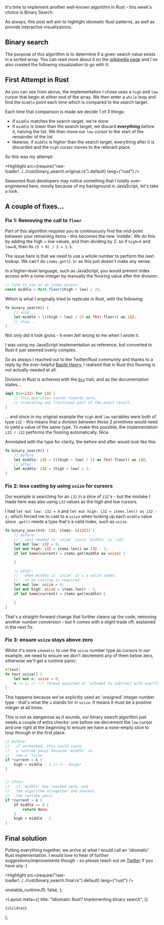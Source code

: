 
It's time to implement another well-known algorithm in Rust - this week's choice is Binary Search.

As always, this post will aim to highlight idiomatic Rust patterns, as well as provide interactive
visualizations.

## Binary search

The purpose of this algorithm is to determine if a given search value exists in a sorted array. You
can read more about it on the [wikipedia page](https://en.wikipedia.org/wiki/Binary_search_algorithm) and
I've also created the following visualization to go with it:

<DemoBlock label="binary search visualization">
    <BrowserComponent kind="vanilla" scriptInclude="algo/algo-binary-search.lit.ts">
        <algo-binary-search input="[0, 1, 2, 3, 4, 5, 6, 7, 8, 9]" search="2" />
    </BrowserComponent>
</DemoBlock>

## First Attempt in Rust

As you can see from above, the implementation I chose uses a `high` and `low` cursor that begin
at either end of the array. We then enter a `while` loop and find the `middle` point each time
which is compared to the search target.

Each time that comparison is made we decide 1 of 3 things:

- if `middle` matches the search target, we're done
- if `middle` is *lower* than the search target, we discard **everything** before it, halving the list. We then move our
    `low` cursor to the start of the remainder of the list
- likewise, if `middle` is *higher* than the search target, everything after it is discarded and the `high` cursor
    moves to the relevant place.

So this was my attempt:

<Highlight src={require("raw-loader!../../rust/binary_search.original.rs").default} lang={"rust"} />

Seasoned Rust developers may notice something that I totally over-engineered here, mostly because of my
background in JavaScript, let's take a look.

## A couple of fixes...

### Fix 1: Removing the call to `floor`

Part of this algorithm requires you to continuously find the mid-point between your remaining items - this becomes
the new 'middle'. We do this by adding the high + low values, and then dividing by 2. so if `high=5` and `low=0`, then its
`(5 + 0) / 2 = 2.5`.

The issue here is that we need to use a whole number to perform the next lookup. We can't do
`items.get(2.5)` as this just doesn't make any sense.

In a higher-level language, such as JavaScript, you would prevent index access with a none-integer
by manually the flooring value after the division:

```js
// Safe to use in an index access
const middle = Math.floor((high + low) / 2);
````

Which is what I originally tried to replicate in Rust, with the following:

```rust
fn binary_search() {
    // snip...
    let middle = (((high + low) / 2) as f64).floor() as i32;
    // snip...
}
```

Not only did it look gross - it even *felt* wrong to me when I wrote it.

I was using my JavaScript implementation as reference, but converted to Rust it just seemed overly complex.

So as always I reached out to the Twitter/Rust community and thanks to a reply by the ever-helpful
[Basile Henry](https://twitter.com/basile_henry), I realised that in Rust this flooring is not actually
needed at all.

Division in Rust is achieved with the [`Div`](https://doc.rust-lang.org/beta/std/ops/trait.Div.html#impl-Div%3Ci32%3E) trait,
and as the documentation states...

```rust
impl Div<i32> for i32 {
    // This operation rounds towards zero,
    // truncating any fractional part of the exact result.
}
```

... and since in my original example the `high` and `low` variables were both of type `i32` - this means that
a division between those 2 primitives would need to yield a value of the same type. To make this possible, the implementation
`i32 / i32` performs the flooring automatically. Nice.

Annotated with the type for clarity, the before and after would look like this

```rust
fn binary_search() {
    // before
    let middle: i32 = (((high + low) / 2) as f64).floor() as i32;
    // after
    let middle: i32 = (high + low) / 2;
}
```

### Fix 2: less casting by using `usize` for cursors

Our example is searching for an `i32` in a slice of `i32`'s - but the mistake I made here
was also using `i32` values as the high and low cursors.

I had `let mut low: i32 = 0` and `let mut high: i32 = items.len() as i32 - 1;` which forced me to cast to a `usize` when looking up
each `middle` value since `.get()` needs a type that's a valid index, such as `usize`.

```rust
fn binary_search(k: i32, items: &[i32]) {
    // before:
    //   cast needed to `usize` since `middle` is `i32`
    let mut low: i32 = 0;
    let mut high: i32 = items.len() as i32 - 1;
    if let Some(current) = items.get(middle as usize) {

    }

    // after:
    //   when middle is `usize` it's a valid index,
    //   so no casting is required
    let mut low: usize = 0;
    let mut high: usize = items.len() - 1;
    if let Some(current) = items.get(middle) {

    }
}
```

That's a straight-forward change that further cleans up the code, removing another number conversion - but it
comes with a slight trade off, explained in the next fix.


### Fix 3: ensure `usize` stays above zero

Whilst it's more `idomatic` to use the `usize` number type as cursors in our example, we need to ensure we don't
decrement any of them below zero, otherwise we'll get a runtime panic:

```rust
#[test]
fn test_usize() {
    let mut n: usize = 0;
    n -= 1; // !!! thread panicked at 'attempt to subtract with overflow'
}
```

This happens because we've explicitly used an 'unsigned' integer number type - that's what the `u` stands for in `usize`. It means
it must be a positive integer at all times.

This is not as dangerous as it sounds, our binary search algorithm just needs a couple of extra checks: one before we decrement
the `low` cursor and one right at the beginning to ensure we have a none-empty slice to loop through in the first place.

```rust
// before:
//   if unchecked, this could cause
//   a runtime panic because `middle` is
//   now a `usize`
if *current > k {
    high = middle - 1 // <-- danger
}


// after:
//   if `middle` has reached zero, end
//   the algorithm altogether and prevent
//   the runtime panic
if *current > k {
    if middle == 0 {
        return None;
    }
    high = middle - 1
}
```


## Final solution

Putting everything together, we arrive at what I would call an 'idiomatic' Rust implementation. I would love
to hear of further suggestions/improvements though - so please reach out on [Twitter](https://twitter.com/shaneOsbourne)
if you have any :)

<Highlight src={require("raw-loader!../../rust/binary_search.final.rs").default} lang={"rust"} />

  unstable_runtimeJS: false,
};

  <Layout
    meta={{
      title: "Idiomatic Rust? Implementing binary search",
    }}
  >
    {children}
  </Layout>
);
